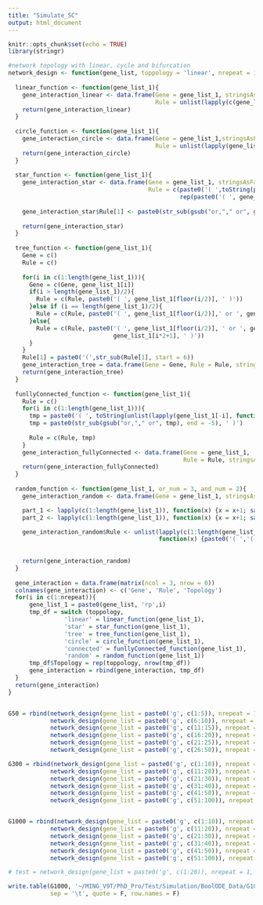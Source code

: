 ```yaml
---
title: "Simulate_SC"
output: html_document
---
```


```r
knitr::opts_chunk$set(echo = TRUE)
library(stringr)
```

```r
#network topology with linear, cycle and bifurcation
network_design <- function(gene_list, toppology = 'linear', nrepeat = 1){
  
  linear_function <- function(gene_list_1){
    gene_interaction_linear <- data.frame(Gene = gene_list_1, stringsAsFactors = F, 
                                          Rule = unlist(lapply(c(gene_list_1[-1], gene_list_1[length(gene_list_1) - 1]), function(x) {paste0('( ', x, ' )')})))
    return(gene_interaction_linear)
  }
  
  circle_function <- function(gene_list_1){
    gene_interaction_circle <- data.frame(Gene = gene_list_1,stringsAsFactors = F,
                                          Rule = unlist(lapply(gene_list_1[c(2:length(gene_list_1),1)], function(x) {paste0('( ', x, ' )')})))
    return(gene_interaction_circle)
  }
  
  star_function <- function(gene_list_1){
    gene_interaction_star <- data.frame(Gene = gene_list_1, stringsAsFactors = F,
                                        Rule = c(paste0('( ',toString(paste0(gene_list_1[-1], 'or')), ' )'), 
                                                 rep(paste0('( ', gene_list_1[1], ' )'), length(gene_list_1)-1)))
    
    gene_interaction_star$Rule[1] <- paste0(str_sub(gsub("or,"," or", gene_interaction_star$Rule[1]), end = -5), ' )')
    
    return(gene_interaction_star)
  }
  
  tree_function <- function(gene_list_1){
    Gene = c()
    Rule = c()
    
    for(i in c(1:length(gene_list_1))){
      Gene = c(Gene, gene_list_1[i])
      if(i > length(gene_list_1)/2){
        Rule = c(Rule, paste0('( ', gene_list_1[floor(i/2)], ' )'))
      }else if (i == length(gene_list_1)/2){
        Rule = c(Rule, paste0('( ', gene_list_1[floor(i/2)],' or ', gene_list_1[i*2], ' )'))
      }else{
        Rule = c(Rule, paste0('( ', gene_list_1[floor(i/2)], ' or ', gene_list_1[i*2], ' or ',
                              gene_list_1[i*2+1], ' )'))
      }
    }
    Rule[1] = paste0('(',str_sub(Rule[1], start = 6))
    gene_interaction_tree = data.frame(Gene = Gene, Rule = Rule, stringsAsFactors = F)
    return(gene_interaction_tree)
  }
  
  funllyConnected_function <- function(gene_list_1){
    Rule = c()
    for(i in c(1:length(gene_list_1))){
      tmp = paste0('( ', toString(unlist(lapply(gene_list_1[-i], function(x) {paste0(x, 'or')}))), ' )')
      tmp = paste0(str_sub(gsub("or,"," or", tmp), end = -5), ' )')
      
      Rule = c(Rule, tmp)
    }
    gene_interaction_fullyConnected <- data.frame(Gene = gene_list_1,
                                                  Rule = Rule, stringsAsFactors = F)
    return(gene_interaction_fullyConnected)
  }
  
  random_function <- function(gene_list_1, or_num = 3, and_num = 2){
    gene_interaction_random <- data.frame(Gene = gene_list_1, stringsAsFactors = F)

    part_1 <- lapply(c(1:length(gene_list_1)), function(x) {x = x+1; sample(gene_interaction_random$Gene, sample(1:or_num,1))})
    part_2 <- lapply(c(1:length(gene_list_1)), function(x) {x = x+1; sample(gene_interaction_random$Gene, sample(1:and_num,1))})

    gene_interaction_random$Rule <- unlist(lapply(c(1:length(gene_list_1)), 
                                           function(x) {paste0('( ','( ',gsub(","," or",toString(unlist(part_1[x]))), ' ) and not ( ',
                                                                         gsub(",", " or",toString(unlist(part_2[x]))), ' )', ' )')}))
    
    return(gene_interaction_random)
  }
  
  gene_interaction = data.frame(matrix(ncol = 3, nrow = 0))
  colnames(gene_interaction) <- c('Gene', 'Rule', 'Topology')
  for(i in c(1:nrepeat)){
      gene_list_1 = paste0(gene_list, 'rp',i)
      tmp_df = switch (toppology,
                'linear' = linear_function(gene_list_1),
                'star' = star_function(gene_list_1),
                'tree' = tree_function(gene_list_1),
                'circle' = circle_function(gene_list_1),
                'connected' = funllyConnected_function(gene_list_1),
                'random' = random_function(gene_list_1))
      tmp_df$Topology = rep(toppology, nrow(tmp_df))
      gene_interaction = rbind(gene_interaction, tmp_df)
  }
  return(gene_interaction)
}


G50 = rbind(network_design(gene_list = paste0('g', c(1:5)), nrepeat = 1, toppology = 'linear'),
            network_design(gene_list = paste0('g', c(6:10)), nrepeat = 1, toppology = 'star'),
            network_design(gene_list = paste0('g', c(11:15)), nrepeat = 1, toppology = 'tree'),
            network_design(gene_list = paste0('g', c(16:20)), nrepeat = 1, toppology = 'circle'),
            network_design(gene_list = paste0('g', c(21:25)), nrepeat = 1, toppology = 'connected'),
            network_design(gene_list = paste0('g', c(26:50)), nrepeat = 1, toppology = 'random'))

G300 = rbind(network_design(gene_list = paste0('g', c(1:10)), nrepeat = 3, toppology = 'linear'),
            network_design(gene_list = paste0('g', c(11:20)), nrepeat = 3, toppology = 'star'),
            network_design(gene_list = paste0('g', c(21:30)), nrepeat = 3, toppology = 'tree'),
            network_design(gene_list = paste0('g', c(31:40)), nrepeat = 3, toppology = 'circle'),
            network_design(gene_list = paste0('g', c(41:50)), nrepeat = 3, toppology = 'connected'),
            network_design(gene_list = paste0('g', c(51:100)), nrepeat = 3, toppology = 'random'))


G1000 = rbind(network_design(gene_list = paste0('g', c(1:10)), nrepeat = 10, toppology = 'linear'),
            network_design(gene_list = paste0('g', c(11:20)), nrepeat = 10, toppology = 'star'),
            network_design(gene_list = paste0('g', c(21:30)), nrepeat = 10, toppology = 'tree'),
            network_design(gene_list = paste0('g', c(31:40)), nrepeat = 10, toppology = 'circle'),
            network_design(gene_list = paste0('g', c(41:50)), nrepeat = 10, toppology = 'connected'),
            network_design(gene_list = paste0('g', c(51:100)), nrepeat = 10, toppology = 'random'))

# test = network_design(gene_list = paste0('g', c(1:20)), nrepeat = 1, toppology = 'linear')

write.table(G1000, '~/MING_V9T/PhD_Pro/Test/Simulation/BoolODE_Data/G1000.txt', 
            sep = '\t', quote = F, row.names = F)

```

